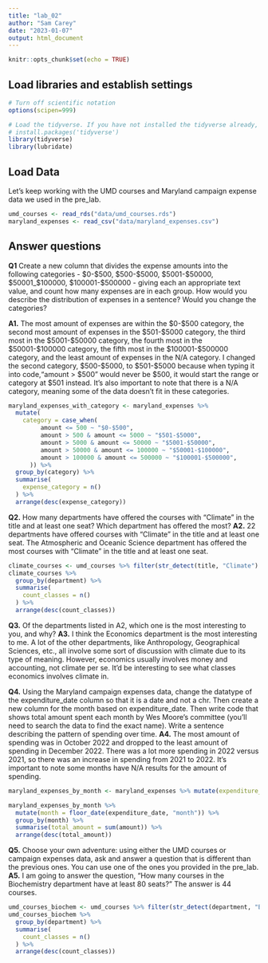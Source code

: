 ```yaml
---
title: "lab_02"
author: "Sam Carey"
date: "2023-01-07"
output: html_document
---
```


```r
knitr::opts_chunk$set(echo = TRUE)
```

## Load libraries and establish settings

```r
# Turn off scientific notation
options(scipen=999)

# Load the tidyverse. If you have not installed the tidyverse already, remove the # from the next line and run it first.  
# install.packages('tidyverse')
library(tidyverse)
library(lubridate)
```

## Load Data

Let's keep working with the UMD courses and Maryland campaign expense data we used in the pre_lab.

```r
umd_courses <- read_rds("data/umd_courses.rds")
maryland_expenses <- read_csv("data/maryland_expenses.csv")
```

## Answer questions

**Q1** Create a new column that divides the expense amounts into the following categories - \$0-\$500, \$500-\$5000, \$5001-\$50000, \$50001\_\$100000, \$100001-\$500000 - giving each an appropriate text value, and count how many expenses are in each group. How would you describe the distribution of expenses in a sentence? Would you change the categories?

**A1.** The most amount of expenses are within the \$0-\$500 category, the second most amount of expenses in the \$501-\$5000 category, the third most in the \$5001-\$50000 category, the fourth most in the \$50001-\$100000 category, the fifth most in the \$100001-\$500000 category, and the least amount of expenses in the N/A category. I changed the second category, \$500-\$5000, to \$501-\$5000 because when typing it into code,"amount > \$500" would never be \$500, it would start the range or category at \$501 instead. It's also important to note that there is a N/A category, meaning some of the data doesn't fit in these categories.

```r
maryland_expenses_with_category <- maryland_expenses %>%
  mutate(
    category = case_when(
         amount <= 500 ~ "$0-$500",
         amount > 500 & amount <= 5000 ~ "$501-$5000",
         amount > 5000 & amount <= 50000 ~ "$5001-$50000",
         amount > 50000 & amount <= 100000 ~ "$50001-$100000",
         amount > 100000 & amount <= 500000 ~ "$100001-$500000",
      )) %>%
  group_by(category) %>%
  summarise(
    expense_category = n()
  ) %>%
  arrange(desc(expense_category))
```

**Q2.** How many departments have offered the courses with "Climate" in the title and at least one seat? Which department has offered the most? 
**A2.** 22 departments have offered courses with "Climate" in the title and at least one seat. The Atmospheric and Oceanic Science department has offered the most courses with "Climate" in the title and at least one seat. 

```r
climate_courses <- umd_courses %>% filter(str_detect(title, "Climate") & seats >= 1)
climate_courses %>%
  group_by(department) %>%
  summarise(
    count_classes = n()
  ) %>%
  arrange(desc(count_classes))
```

**Q3.** Of the departments listed in A2, which one is the most interesting to you, and why?
**A3.** I think the Economics department is the most interesting to me. A lot of the other departments, like Anthropology, Geographical Sciences, etc., all involve some sort of discussion with climate due to its type of meaning. However, economics usually involves money and accounting, not climate per se. It'd be interesting to see what classes economics involves climate in. 

**Q4.** Using the Maryland campaign expenses data, change the datatype of the expenditure_date column so that it is a date and not a chr. Then create a new column for the month based on expenditure_date. Then write code that shows total amount spent each month by Wes Moore's committee (you'll need to search the data to find the exact name). Write a sentence describing the pattern of spending over time.
**A4.** The most amount of spending was in October 2022 and dropped to the least amount of spending in December 2022. There was a lot more spending in 2022 versus 2021, so there was an increase in spending from 2021 to 2022. It's important to note some months have N/A results for the amount of spending.

```r
maryland_expenses_by_month <- maryland_expenses %>% mutate(expenditure_date=mdy(expenditure_date))

maryland_expenses_by_month %>%
  mutate(month = floor_date(expenditure_date, "month")) %>%
  group_by(month) %>%
  summarise(total_amount = sum(amount)) %>%
  arrange(desc(total_amount))
```

**Q5.** Choose your own adventure: using either the UMD courses or campaign expenses data, ask and answer a question that is different than the previous ones. You can use one of the ones you provided in the pre_lab.
**A5.** I am going to answer the question, "How many courses in the Biochemistry department have at least 80 seats?" The answer is 44 courses. 

```r
umd_courses_biochem <- umd_courses %>% filter(str_detect(department, "Biochemistry") & seats >= 80)
umd_courses_biochem %>%
  group_by(department) %>%
  summarise(
    count_classes = n()
  ) %>%
  arrange(desc(count_classes))
```
